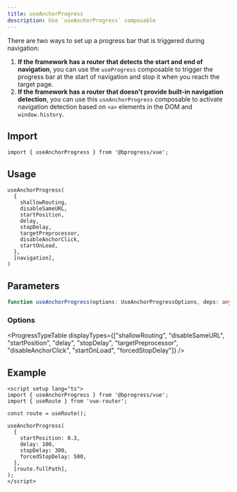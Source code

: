 ```yaml
---
title: useAnchorProgress
description: Use `useAnchorProgress` composable
---
```



There are two ways to set up a progress bar that is triggered during navigation:
1. **If the framework has a router that detects the start and end of navigation**, you can use the `useProgress` composable to trigger the progress bar at the start of navigation and stop it when you reach the target page.
2. **If the framework has a router that doesn't provide built-in navigation detection**, you can use this `useAnchorProgress` composable to activate navigation detection based on `<a>` elements in the DOM and `window.history`.

## Import

```tsx
import { useAnchorProgress } from '@bprogress/vue';
```

## Usage

```tsx
useAnchorProgress(
  {
    shallowRouting,
    disableSameURL,
    startPosition,
    delay,
    stopDelay,
    targetPreprocessor,
    disableAnchorClick,
    startOnLoad,
  },
  [navigation],
)
```

## Parameters

```ts
function useAnchorProgress(options: UseAnchorProgressOptions, deps: any[]): void;
```

### Options

<ProgressTypeTable
  displayTypes={["shallowRouting", "disableSameURL", "startPosition", "delay", "stopDelay", "targetPreprocessor", "disableAnchorClick", "startOnLoad", "forcedStopDelay"]}
/>

## Example

```vue title="Progress.vue"
<script setup lang="ts">
import { useAnchorProgress } from '@bprogress/vue';
import { useRoute } from 'vue-router';

const route = useRoute();

useAnchorProgress(
  {
    startPosition: 0.3,
    delay: 100,
    stopDelay: 300,
    forcedStopDelay: 500,
  },
  [route.fullPath],
);
</script>
```

